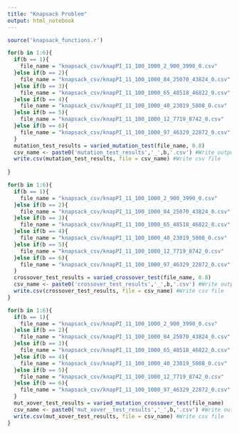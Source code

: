 ```yaml
---
title: "Knapsack Problem"
output: html_notebook
---
```


```r
source('knapsack_functions.r')
```

```r

for(b in 1:6){
  if(b == 1){
    file_name = "knapsack_csv/knapPI_11_100_1000_2_900_3990_0.csv"
  }else if(b == 2){
    file_name = "knapsack_csv/knapPI_11_100_1000_84_25070_43824_0.csv"
  }else if(b == 3){
    file_name = "knapsack_csv/knapPI_11_100_1000_65_48518_46822_0.csv"
  }else if(b == 4){
    file_name = "knapsack_csv/knapPI_11_100_1000_40_23019_5808_0.csv"
  }else if(b == 5){
    file_name = "knapsack_csv/knapPI_11_100_1000_12_7719_8742_0.csv"
  }else if(b == 6){
    file_name = "knapsack_csv/knapPI_11_100_1000_97_46329_22872_0.csv"
  }
  mutation_test_results = varied_mutation_test(file_name, 0.8)
  csv_name <- paste0('mutation_test_results','_',b,'.csv') #Write output csv file name
  write.csv(mutation_test_results, file = csv_name) #Write csv file
  
}

```

```r
for(b in 1:6){
  if(b == 1){
    file_name = "knapsack_csv/knapPI_11_100_1000_2_900_3990_0.csv"
  }else if(b == 2){
    file_name = "knapsack_csv/knapPI_11_100_1000_84_25070_43824_0.csv"
  }else if(b == 3){
    file_name = "knapsack_csv/knapPI_11_100_1000_65_48518_46822_0.csv"
  }else if(b == 4){
    file_name = "knapsack_csv/knapPI_11_100_1000_40_23019_5808_0.csv"
  }else if(b == 5){
    file_name = "knapsack_csv/knapPI_11_100_1000_12_7719_8742_0.csv"
  }else if(b == 6){
    file_name = "knapsack_csv/knapPI_11_100_1000_97_46329_22872_0.csv"
  }
  crossover_test_results = varied_crossover_test(file_name, 0.8)
  csv_name <- paste0('crossover_test_results','_',b,'.csv') #Write output csv file name
  write.csv(crossover_test_results, file = csv_name) #Write csv file
}

```

```r

for(b in 1:6){
  if(b == 1){
    file_name = "knapsack_csv/knapPI_11_100_1000_2_900_3990_0.csv"
  }else if(b == 2){
    file_name = "knapsack_csv/knapPI_11_100_1000_84_25070_43824_0.csv"
  }else if(b == 3){
    file_name = "knapsack_csv/knapPI_11_100_1000_65_48518_46822_0.csv"
  }else if(b == 4){
    file_name = "knapsack_csv/knapPI_11_100_1000_40_23019_5808_0.csv"
  }else if(b == 5){
    file_name = "knapsack_csv/knapPI_11_100_1000_12_7719_8742_0.csv"
  }else if(b == 6){
    file_name = "knapsack_csv/knapPI_11_100_1000_97_46329_22872_0.csv"
  }
  mut_xover_test_results = varied_mutation_crossover_test(file_name) 
  csv_name <- paste0('mut_xover__test_results','_',b,'.csv') #Write output csv file name
  write.csv(mut_xover_test_results, file = csv_name) #Write csv file
}
```